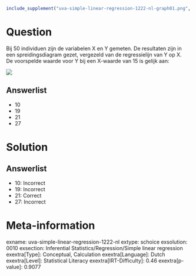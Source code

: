 ```r
include_supplement("uva-simple-linear-regression-1222-nl-graph01.png", recursive = TRUE)
```

Question
========

Bij 50 individuen zijn de variabelen X en Y gemeten. De resultaten zijn
in een spreidingsdiagram gezet, vergezeld van de regressielijn van Y op
X.\
De voorspelde waarde voor Y bij een X-waarde van 15 is gelijk aan:

![](uva-simple-linear-regression-1222-nl-graph01.png)

Answerlist
----------

* 10
* 19
* 21
* 27

Solution
========

Answerlist
----------

* 10: Incorrect
* 19: Incorrect
* 21: Correct
* 27: Incorrect

Meta-information
================
exname: uva-simple-linear-regression-1222-nl
extype: schoice
exsolution: 0010
exsection: Inferential Statistics/Regression/Simple linear regression
exextra[Type]: Conceptual, Calculation
exextra[Language]: Dutch
exextra[Level]: Statistical Literacy
exextra[IRT-Difficulty]: 0.46
exextra[p-value]: 0.9077

